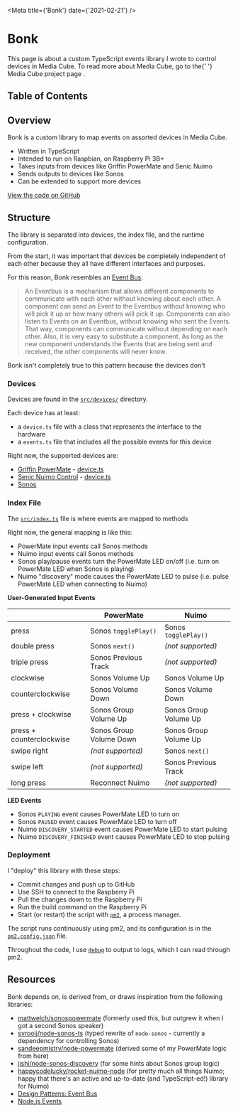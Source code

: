 
<Meta title={'Bonk'} date={'2021-02-21'} />

# Bonk

<Message>
  <Text as="p">
    This page is about a custom TypeScript events library I wrote to control
    devices in Media Cube.
  </Text>
  <Text as="p" sx={{ marginTop: 3 }}>
    To read more about Media Cube, go to the{' '}
    <NextLink href="/media-cube" passHref>
      <Link>Media Cube project page</Link>
    </NextLink>
    .
  </Text>
</Message>

## Table of Contents

## Overview

Bonk is a custom library to map events on assorted devices in Media Cube.

- Written in TypeScript
- Intended to run on Raspbian, on Raspberry Pi 3B+
- Takes inputs from devices like Griffin PowerMate and Senic Nuimo
- Sends outputs to devices like Sonos
- Can be extended to support more devices

[View the code on GitHub](https://github.com/expandrew/media-cube/tree/main/bonk)

## Structure

The library is separated into devices, the index file, and the runtime configuration.

From the start, it was important that devices be completely independent of each other because they all have different interfaces and purposes.

For this reason, Bonk resembles an [Event Bus](http://www.rribbit.org/eventbus.html):

> An Eventbus is a mechanism that allows different components to communicate with each other without knowing about each other. A component can send an Event to the Eventbus without knowing who will pick it up or how many others will pick it up. Components can also listen to Events on an Eventbus, without knowing who sent the Events. That way, components can communicate without depending on each other. Also, it is very easy to substitute a component. As long as the new component understands the Events that are being sent and received, the other components will never know.

Bonk isn't completely true to this pattern because the devices don't

### Devices

Devices are found in the [`src/devices/`](https://github.com/expandrew/media-cube/tree/main/bonk/src/devices) directory.

Each device has at least:

- a `device.ts` file with a class that represents the interface to the hardware
- a `events.ts` file that includes all the possible events for this device

Right now, the supported devices are:

- [Griffin PowerMate](https://griffin.zendesk.com/hc/en-us/articles/206445584-PowerMate-USB) - [device.ts](https://github.com/expandrew/media-cube/blob/main/bonk/docs/classes/powermate_device.powermate.md)
- [Senic Nuimo Control](https://www.indiegogo.com/projects/nuimo-the-world-s-most-magical-controller) - [device.ts](https://github.com/expandrew/media-cube/blob/main/bonk/docs/classes/nuimo_device.nuimo.md)
- [Sonos](https://github.com/expandrew/media-cube/blob/main/bonk/docs/classes/sonos_device.sonos.md)

### Index File

The [`src/index.ts`](https://github.com/expandrew/media-cube/blob/main/bonk/src/index.ts) file is where events are mapped to methods

Right now, the general mapping is like this:

- PowerMate input events call Sonos methods
- Nuimo input events call Sonos methods
- Sonos play/pause events turn the PowerMate LED on/off (i.e. turn on PowerMate LED when Sonos is playing)
- Nuimo "discovery" mode causes the PowerMate LED to pulse (i.e. pulse PowerMate LED when connecting to Nuimo)

**User-Generated Input Events**

|                          | PowerMate               | Nuimo                 |
| ------------------------ | ----------------------- | --------------------- |
| press                    | Sonos `togglePlay()`    | Sonos `togglePlay()`  |
| double press             | Sonos `next()`          | _(not supported)_     |
| triple press             | Sonos Previous Track    | _(not supported)_     |
| clockwise                | Sonos Volume Up         | Sonos Volume Up       |
| counterclockwise         | Sonos Volume Down       | Sonos Volume Down     |
| press + clockwise        | Sonos Group Volume Up   | Sonos Group Volume Up |
| press + counterclockwise | Sonos Group Volume Down | Sonos Group Volume Up |
| swipe right              | _(not supported)_       | Sonos `next()`        |
| swipe left               | _(not supported)_       | Sonos Previous Track  |
| long press               | Reconnect Nuimo         | _(not supported)_     |

**LED Events**

- Sonos `PLAYING` event causes PowerMate LED to turn on
- Sonos `PAUSED` event causes PowerMate LED to turn off
- Nuimo `DISCOVERY_STARTED` event causes PowerMate LED to start pulsing
- Nuimo `DISCOVERY_FINISHED` event causes PowerMate LED to stop pulsing

### Deployment

I "deploy" this library with these steps:

- Commit changes and push up to GitHub
- Use SSH to connect to the Raspberry Pi
- Pull the changes down to the Raspberry Pi
- Run the build command on the Raspberry Pi
- Start (or restart) the script with [`pm2`](https://pm2.keymetrics.io/), a process manager.

The script runs continuously using pm2, and its configuration is in the [`pm2.config.json`](https://github.com/expandrew/media-cube/blob/main/bonk/pm2.config.json) file.

Throughout the code, I use [`debug`](https://github.com/visionmedia/debug) to output to logs, which I can read through pm2.

## Resources

Bonk depends on, is derived from, or draws inspiration from the following libraries:

- [mattwelch/sonospowermate](https://github.com/mattwelch/sonospowermate) (formerly used this, but outgrew it when I got a second Sonos speaker)
- [svrooij/node-sonos-ts](https://github.com/svrooij/node-sonos-ts) (typed rewrite of `node-sonos` - currently a dependency for controlling Sonos)
- [sandeepmistry/node-powermate](https://github.com/sandeepmistry/node-powermate) (derived some of my PowerMate logic from here)
- [jishi/node-sonos-discovery](https://github.com/jishi/node-sonos-discovery) (for some hints about Sonos group logic)
- [happycodelucky/rocket-nuimo-node](https://github.com/happycodelucky/rocket-nuimo-node) (for pretty much all things Nuimo; happy that there's an active and up-to-date (and TypeScript-ed!) library for Nuimo)
- [Design Patterns: Event Bus](https://dzone.com/articles/design-patterns-event-bus)
- [Node.js Events](https://nodejs.org/api/events.html)
